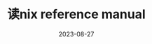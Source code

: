 ---
title: "读nix reference manual"
date: "2023-08-27"
description: "试着读一读"
image: 
authors:
  - KUD
---